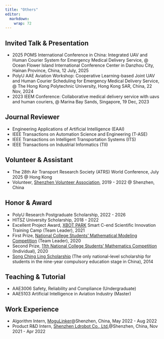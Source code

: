 ```yaml
---
title: "Others"
editor: 
  markdown: 
    wrap: 72
---
```



## Invited Talk \& Presentation

- 2025 POMS International Conference in China: Integrated UAV and Human Courier System for Emergency Medical Delivery Service, \@ Ocean Flower Island International Conference Center in Danzhou City, Hainan Province, China, 12 July, 2025 
- PolyU AAE Aviation Workshop: Cooperative Learning-based Joint UAV and Human Courier Scheduling for Emergency Medical Delivery Service, \@ The Hong Kong Polytechnic University, Hong Kong SAR, China, 22 Nov, 2024 
- 2023 IEEM Conference: Collaborative medical delivery service with uavs and human couriers, \@ Marina Bay Sands, Singapore, 19 Dec, 2023


## Journal Reviewer
- Engineering Applications of Artificial Intelligence (EAAI)
- IEEE Transactions on Automation Science and Engineering (T-ASE)
- IEEE Transactions on Intelligent Transportation Systems (ITS)
- IEEE Transactions on Industrial Informatics (TII)

## Volunteer \& Assistant

- The 28th Air Transport Research Society (ATRS) World Conference, July 2025 \@ Hong Kong
- Volunteer, [Shenzhen Volunteer Association](https://www.sva.org.cn/SZWSLDPC/#/), 2019 - 2022 \@ Shenzhen, China

## Honor \& Award

- PolyU Research Postgraduate Scholarship, 2022 - 2026
- HITSZ University Scholarship, 2018 - 2022
- Excellent Project Award, [XBOT PARK](https://en.xbotpark.com/) Smart C-end Scientific Innovation Training Camp (Team Leader), 2021
- First Prize, [National College Students' Mathematical Modeling Competition](https://www.mcm.edu.cn/) (Team Leader), 2020
- Second Prize, [11th National College Students' Mathematics Competition](http://www.cmathc.cn/) (Individual), 2020
- [Song Ching Ling Scholarship](https://www.sclf.org/gyxmx/gzxmz/sqljxj/202312/t20231220_28341.htm) (The only national-level scholarship for students in the nine-year compulsory education stage in China), 2014
<!-- - 举例一些best paper award, student paper award之类的 -->

## Teaching \& Tutorial

- AAE3006 Safety, Reliability and Compliance (Undergraduate)
- AAE5103 Artificial Intelligence in Aviation Industry (Master)

## Work Experience

- Algorithm Intern, [MoguLinker](https://www.mogulinker.com/)@Shenzhen, China, May 2022 - Aug 2022
- Product R&D Intern, [Shenzhen Ldrobot Co., Ltd.](https://www.ldrobot.com/)@Shenzhen, China, Nov 2021 - Apr 2022
